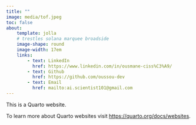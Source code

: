 ```yaml
---
title: ""
image: media/tof.jpeg 
toc: false
about: 
    template: jolla
    # trestles solana marquee broadside
    image-shape: round
    image-width: 17em
    links:
        - text: LinkedIn
          href: https://www.linkedin.com/in/ousmane-ciss%C3%A9/
        - text: Github
          href: https://github.com/oussou-dev
        - text: Email
          href: mailto:ai.scientist101@gmail.com
---
```


This is a Quarto website.

To learn more about Quarto websites visit <https://quarto.org/docs/websites>.
